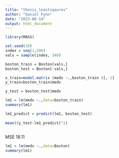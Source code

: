 ---
title: "thesis_leastsqaures"
author: "Daniel Fynn"
date: "2023-08-14"
output: html_document
---

```{r}
library(MASS)

set.seed(10)
index = seq(1,506)
vals = sample(index, 340)

boston_train = Boston[vals,]
boston_test = Boston[-vals,]

x_train=model.matrix (medv ~.,boston_train )[,-1]
y_train=boston_train$medv

y_test = boston_test$medv

```



```{r}
lm1 = lm(medv ~.,data=boston_train)  
summary(lm1)

```




```{r}


lm1_predict = predict(lm1, boston_test)
                      
mean((y_test-lm1_predict)^2)                     
                      
```
MSE 18.11


```{r}



lm1 = lm(medv ~.,data=Boston)  
summary(lm1)
```

